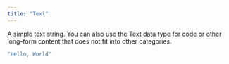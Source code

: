```yaml
---
title: "Text"
---
```


A simple text string. You can also use the Text data type for code or other long-form content that does not fit into other categories.

```javascript
"Hello, World"
```


